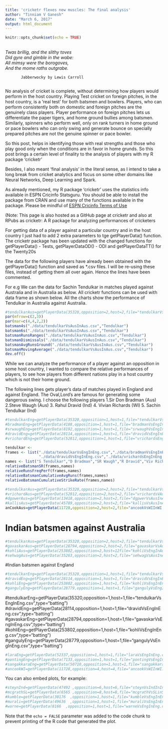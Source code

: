 ```yaml
---
title: 'cricketr flexes new muscles: The final analysis'
author: "Tinniam V Ganesh"
date: "March 6, 2017"
output: html_document
---
```


```r
knitr::opts_chunk$set(echo = TRUE)
```

##
*Twas brillig, and the slithy toves<br/> 
    Did gyre and gimble in the wabe: <br/>
  All mimsy were the borogoves, <br/>
    And the mome raths outgrabe. <br/>*
      
           Jabberwocky by Lewis Carroll
                       

No analysis of cricket is complete, without determining how players would perform in the host country.
Playing Test cricket on foreign pitches, in the host country, is a 'real test' for 
both batsmen and bowlers. Players, who can perform consistently both on domestic and foreign pitches
are the genuinely class players. Player performance on foreign pitches lets us differentiate the 
paper tigers, and home ground bullies among batsmen. Similarly, spinners who perform well, only on rank 
turners in home ground or pace bowlers who can only swing and generate bounce on specially prepared
pitches are not the genuine spinner or pace bowler.

So this post, helps in identifying those with real strengths and those who play good only when 
the conditions are in favor in home grunds. So this post brings a certain level of finality to
the analysis of players with my R package 'cricketr'

Besides, I also meant 'final analysis' in the literal sense, as I intend to take a long break
from cricket analytics and focus on some other domains like Neural Networks, Deep Learning and
Spark. 

As already mentioned, my R package 'cricketr' uses the statistics info available in ESPN Cricinfo Statsguru.
You should be able to install the package from CRAN and use  many of the functions available in the package. Please be mindful of  [ESPN Cricinfo Terms of Use](http://www.espncricinfo.com/ci/content/site/company/terms_use.html)

(Note: This page is also hosted as a GitHub page at cricketr and also at RPubs as cricketr: A R package for analyzing performances of cricketers

For getting data of a player against a particular country and in the host country I just had to add
2 extra parameters to tge getPlayerData() function. The cricketr package has been updated with the
changed functions for getPlayerData() - Tests, getPlayerDataOD() - ODI and getPlayerDataTT() for the
Twenty20s

The data for the following players have already been obtained with the getPlayerData() function and
saved as *.csv files. I will be re-using these files, instead of getting them all over again. Hence the lines
have been commented.

For e.g
We can the data for Sachin Tendulkar in matches played against Australia and in Australia as below. All cricketr 
functions can be used with data frame as shown below. All the charts show the performance of Tendulkar in Australia against Australia.

```r
#tendulkarAus=getPlayerData(35320,opposition=2,host=2,file="tendulkarVsAusInAus.csv",type="batting")
par(mfrow=c(2,3))
par(mar=c(4,4,2,2))
batsman4s("./data/tendulkarVsAusInAus.csv","Tendulkar")
batsman6s("./data/tendulkarVsAusInAus.csv","Tendulkar")
batsmanRunsRanges("./data/tendulkarVsAusInAus.csv","Tendulkar")
batsmanDismissals("./data/tendulkarVsAusInAus.csv","Tendulkar")
batsmanAvgRunsGround("./data/tendulkarVsAusInAus.csv","Tendulkar")
batsmanMovingAverage("./data/tendulkarVsAusInAus.csv","Tendulkar")
dev.off()
```

While we can analyze the performance of a player against an opposition in some host country, I wanted to
compare the relative performances of players, to see how players from different nations
play in a host country which is not their home ground.


The following lines gets player's data of matches played in England and against England. The Oval,Lord's are
famous for generating some dangerous swing. I choose the following players
1.Sir Don Bradman (Aus)
2.Steve Waugh (Aus)
3. Rahul Dravid (Ind)
4. Vivian Richards (WI)
5. Sachin Tendulkar (Ind)

```r
#tendulkarEng=getPlayerData(35320,opposition=1,host=1,file="tendulkarVsEngInEng.csv",type="batting")
#bradmanEng=getPlayerData(4188,opposition=1,host=1,file="bradmanVsEngInEng.csv",type="batting")
#srwaughEng=getPlayerData(8192,opposition=1,host=1,file="srwaughVsEngInEng.csv",type="batting")
#dravidEng=getPlayerData(28114,opposition=1,host=1,file="dravidVsEngInEng.csv",type="batting")
#vrichardEng=getPlayerData(52812,opposition=1,host=1,file="vrichardsEngInEng.csv",type="batting")
```

```r
tendulkar <-
frames <- list("./data/tendulkarVsEngInEng.csv","./data/bradmanVsEngInEng.csv","./data/srwaughVsEngInEng.csv",
               "./data/dravidVsEngInEng.csv","./data/vrichardsEngInEng.csv")
names <- list("S Tendulkar","D Bradman","SR Waugh","R Dravid","Viv Richards")
relativeBatsmanSR(frames,names)
relativeRunsFreqPerf(frames,names)
relativeBatsmanCumulativeAvgRuns(frames,names)
relativeBatsmanCumulativeStrikeRate(frames,names)
```



```r
#tendulkarAus=getPlayerData(35320,opposition=2,host=2,file="tendulkarVsAusInAus.csv",type="batting")
#vrichardAus=getPlayerData(52812,opposition=2,host=2,file="vrichardsVAusInAus.csv",type="batting")
#dgowerAus=getPlayerData(13418,opposition=2,host=2,file="dgpwerVsAusInAus.csv",type="batting")
#kallisAus=getPlayerData(45789,opposition=2,host=2,file="kallisVsAusInAus.csv",type="batting")
anCookAus=getPlayerData(11728,opposition=2,host=2,file="ancookVsWIInWI.csv",type="batting")

```

# Indian batsmen against Australia

```r
#tendulkarAus=getPlayerData(35320,opposition=2,host=2,file="tendulkarVsAusInAus.csv",type="batting")
#gavaskarAus=getPlayerData(28794,opposition=2,host=2,file="gavaskarVsAusInAus.csv",type="batting")
#kohliAus=getPlayerData(253802,opposition=2,host=12file="kohliVsEngInAus.csv",type="batting")
#sehwagAus=getPlayerData(35263,opposition=2,host=2,file="sehwagVsAusInAus.csv",type="batting")
```


#Indian batsmen against England

```r
#tendulkarEng=getPlayerData(35320,opposition=1,host=1,file="tendulkarVsEngInEng.csv",type="batting")
#dravidEng=getPlayerData(28114,opposition=1,host=1,file="dravidVsEngInEng.csv",type="batting")
#kohliEng=getPlayerData(253802,opposition=1,host=1,file="kohliVsEngInEng.csv",type="batting")
#gangulyEng=getPlayerData(28779,opposition=1,host=1,file="gangulyVsEngInEng.csv",type="batting")

```


#tendulkarEng=getPlayerData(35320,opposition=1,host=1,file="tendulkarVsEngInEng.csv",type="batting")
#dravidEng=getPlayerData(28114,opposition=1,host=1,file="dravidVsEngInEng.csv",type="batting")
#gavaskarEng=getPlayerData(28794,opposition=1,host=1,file="gavaskarVsEngInEng.csv",type="batting")
#kohliEng=getPlayerData(253802,opposition=1,host=1,file="kohliVsEngInEng.csv",type="batting")
#gangulyEng=getPlayerData(28779,opposition=1,host=1,file="gangulyVsEngInEng.csv",type="batting")


```r

#laraEng=getPlayerData(52337,opposition=1,host=1,file="laraVsEngInEng.csv",type="batting")
#pontingEng=getPlayerData(7133,opposition=1,host=1,file="pontingVsEngInEng.csv",type="batting")
#sangakkaraEng=getPlayerData(50710,opposition=1,host=1,file="sangakkaraVsEngInEng.csv",type="batting")
#ancookWI=getPlayerData(11728,opposition=4,host=4,file="ancookVsWIInWI.csv",type="batting")
```

You can also embed plots, for example:

```r
#steynInd=getPlayerData(47492 ,opposition=6,host=6,file="steynVsIndInInd.csv",type="bowling")
#mcgrathSL=getPlayerData(6565 ,opposition=8,host=8,file="mcgrathVsSLinSL.csv",type="bowling")
#kumble=getPlayerData(30176  ,opposition=1,host=1,file="kumbleVsEngInEng.csv",type="bowling")
#murali=getPlayerData(49636  ,opposition=1,host=1,file="muraliVsEngInEng.csv",type="bowling")
#warne=getPlayerData(8166  ,opposition=1,host=1,file="warneVsEngInEng.csv",type="bowling")

```

Note that the `echo = FALSE` parameter was added to the code chunk to prevent printing of the R code that generated the plot.
